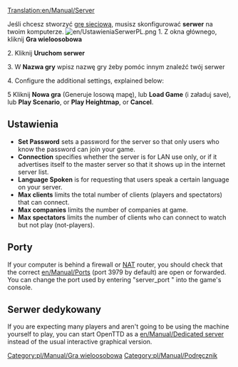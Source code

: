 [[Translation:en/Manual/Server]]
{{pl/Tłumaczenie|oryg. = en/Manual/Server
|z     = en
|na    = pl
|Postępy = 75
}}


Jeśli chcesz stworzyć [[pl/Manual/Gra wieloosobowa|grę sieciową]], musisz skonfigurować '''serwer''' na twoim komputerze.
[[File:en/UstawieniaSerwerPL.png|right]]
1. Z okna głównego, kliknij '''Gra wieloosobowa'''

2. Kliknij '''Uruchom serwer'''

3. W '''Nazwa gry''' wpisz nazwę gry żeby pomóc innym znaleźć twój serwer

4. Configure the additional settings, explained below:

5 Kliknij '''Nowa gra''' (Generuje losową mapę), lub '''Load Game''' (i załaduj save), lub '''Play Scenario''', or '''Play Heightmap''', or '''Cancel'''.

==Ustawienia==
*'''Set Password''' sets a password for the server so that only users who know the password can join your game.
*'''Connection''' specifies whether the server is for LAN use only, or if it advertises itself to the master server so that it shows up in the internet server list.
*'''Language Spoken''' is for requesting that users speak a certain language on your server.
*'''Max clients''' limits the total number of clients (players and spectators) that can connect.
*'''Max companies''' limits the number of companies at game.
*'''Max spectators''' limits the number of clients who can connect to watch but not play (not-players).

==Porty==
If your computer is behind a firewall or [https://www.wikipedia.org/wiki/Network_address_translation NAT] router, you should check that the correct [[en/Manual/Port]]s (port 3979 by default) are open or forwarded.
You can change the port used by entering "server_port <port>" into the game's console.

==Serwer dedykowany==
If you are expecting many players and aren't going to be using the machine yourself to play, you can start OpenTTD as a [[en/Manual/Dedicated server]] instead of the usual interactive graphical version.

[[Category:pl/Manual/Gra wieloosobowa]]
[[Category:pl/Manual/Podręcznik]]